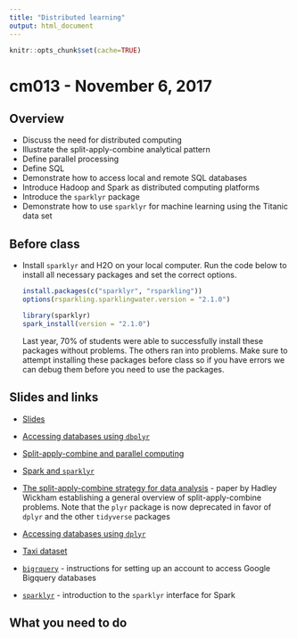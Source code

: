 ```yaml
---
title: "Distributed learning"
output: html_document
---
```


```r
knitr::opts_chunk$set(cache=TRUE)
```

# cm013 - November 6, 2017

## Overview

* Discuss the need for distributed computing
* Illustrate the split-apply-combine analytical pattern
* Define parallel processing
* Define SQL
* Demonstrate how to access local and remote SQL databases
* Introduce Hadoop and Spark as distributed computing platforms
* Introduce the `sparklyr` package
* Demonstrate how to use `sparklyr` for machine learning using the Titanic data set

## Before class

* Install `sparklyr` and H2O on your local computer. Run the code below to install all necessary packages and set the correct options.

    ```r
    install.packages(c("sparklyr", "rsparkling"))
    options(rsparkling.sparklingwater.version = "2.1.0")

    library(sparklyr)
    spark_install(version = "2.1.0")
    ```
    
    Last year, 70% of students were able to successfully install these packages without problems. The others ran into problems. Make sure to attempt installing these packages before class so if you have errors we can debug them before you need to use the packages.

## Slides and links

* [Slides](extras/cm013_slides.html)
* [Accessing databases using `dbplyr`](distrib001_database.html)
* [Split-apply-combine and parallel computing](distrib002_sac.html)
* [Spark and `sparklyr`](distrib003_spark.html)

* [The split-apply-combine strategy for data analysis](http://www.jstatsoft.org/v40/i01/paper) - paper by Hadley Wickham establishing a general overview of split-apply-combine problems. Note that the `plyr` package is now deprecated in favor of `dplyr` and the other `tidyverse` packages
* [Accessing databases using `dplyr`](https://cran.r-project.org/web/packages/dplyr/vignettes/databases.html)
* [Taxi dataset](https://cloud.google.com/bigquery/public-data/nyc-tlc-trips)
* [`bigrquery`](https://github.com/rstats-db/bigrquery) - instructions for setting up an account to access Google Bigquery databases
* [`sparklyr`](http://spark.rstudio.com/) - introduction to the `sparklyr` interface for Spark

## What you need to do
